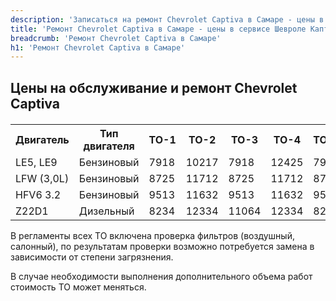 ```yaml
---
description: 'Записаться на ремонт Chevrolet Captiva в Самаре - цены в официальном сервисе по Шевроле Каптива'
title: 'Ремонт Chevrolet Captiva в Самаре - цены в сервисе Шевроле Каптива'
breadcrumb: 'Ремонт Chevrolet Captiva в Самаре'
h1: 'Ремонт Chevrolet Captiva в Самаре'
---
```

<h2 style="margin-bottom: 20px;">Цены на обслуживание и ремонт Chevrolet Captiva </h2>
<table class="actionTable">
<tbody>
<tr>
	<th>
		 Двигатель
	</th>
	<th>
		 Тип двигателя
	</th>
	<th>
		 ТО-1
	</th>
	<th>
		 ТО-2
	</th>
	<th>
		 ТО-3
	</th>
	<th>
		 ТО-4
	</th>
	<th>
		 ТО-5
	</th>
	<th>
		 ТО-6
	</th>
	<th>
		 ТО-7
	</th>
	<th>
		 ТО-8
	</th>
	<th>
		 ТО-9
	</th>
</tr>
<tr>
	<td>
		 LE5, LE9
	</td>
	<td>
		 Бензиновый
	</td>
	<td>
		 7918
	</td>
	<td>
		 10217
	</td>
	<td>
		 7918
	</td>
	<td>
		 12425
	</td>
	<td>
		 7918
	</td>
	<td>
		 10217
	</td>
	<td>
		 7918
	</td>
	<td>
		 12425
	</td>
	<td>
		 7918
	</td>
</tr>
<tr>
	<td>
		 LFW (3,0L)
	</td>
	<td>
		 Бензиновый
	</td>
	<td>
		 8725
	</td>
	<td>
		 11712
	</td>
	<td>
		 8725
	</td>
	<td>
		 11712
	</td>
	<td>
		 8725
	</td>
	<td>
		 11712
	</td>
	<td>
		 8725
	</td>
	<td>
		 11712
	</td>
	<td>
		 8725
	</td>
</tr>
<tr>
	<td>
		 HFV6 3.2
	</td>
	<td>
		 Бензиновый
	</td>
	<td>
		 9513
	</td>
	<td>
		 11632
	</td>
	<td>
		 9513
	</td>
	<td>
		 11632
	</td>
	<td>
		 9513
	</td>
	<td>
		 11632
	</td>
	<td>
		 9513
	</td>
	<td>
		 11632
	</td>
	<td>
		 9513
	</td>
</tr>
<tr>
	<td>
		 Z22D1
	</td>
	<td>
		 Дизельный
	</td>
	<td>
		 8234
	</td>
	<td>
		 12334
	</td>
	<td>
		 11064
	</td>
	<td>
		 12334
	</td>
	<td>
		 8234
	</td>
	<td>
		 12334
	</td>
	<td>
		 11064
	</td>
	<td>
		 12334
	</td>
	<td>
		 8234
	</td>
</tr>
</tbody>
</table>
<p>
	 В регламенты всех ТО включена проверка фильтров (воздушный, салонный), по результатам проверки возможно потребуется замена в зависимости от степени загрязнения.
</p>
<p>
	 В случае необходимости выполнения дополнительного объема работ стоимость ТО может меняться.
</p>
